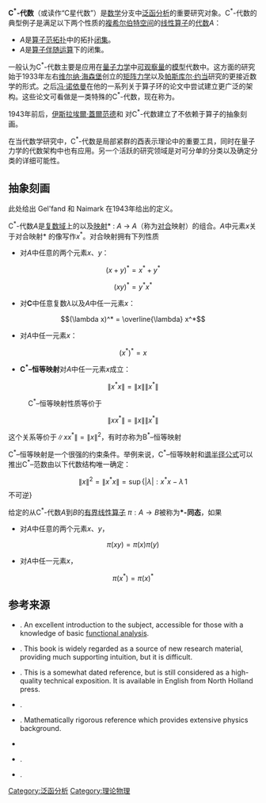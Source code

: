 '''C<sup>*</sup>-代数'''（或读作“C星代数”）是[[数学|数学]]分支中[[泛函分析|泛函分析]]的重要研究对象。C<sup>*</sup>-代数的典型例子是满足以下两个性质的[[复数_(数学)|複]][[希尔伯特空间|希尔伯特空间]]的[[线性算子|线性算子]]的[[域上的代数|代数]]''A''：
* ''A''是[[算子|算子]][[范拓扑|范拓扑]]中的拓扑[[闭集|闭集]]。
* ''A''是[[伴随算子|算子伴随运算]]下的闭集。

一般认为C<sup>*</sup>-代数主要是应用在[[量子力学|量子力学]]中[[可观察量|可观察量]]的[[概念模型|模型]]代数中。这方面的研究始于1933年左右[[维尔纳·海森堡|维尔纳·海森堡]]创立的[[矩阵力学|矩阵力学]]以及[[帕斯库尔·约当|帕斯库尔·约当]]研究的更接近数学的形式。之后[[冯·诺依曼|冯·诺依曼]]在他的一系列关于算子环的论文中尝试建立更广泛的架构。这些论文可看做是一类特殊的C<sup>*</sup>-代数，现在称为{{link-en|冯·诺依曼代数|Von Neumann algebra}}。

1943年前后，[[伊斯拉埃爾·蓋爾范德|伊斯拉埃爾·蓋爾范德]]和 {{link-en|Mark Naimark}} 对C<sup>*</sup>-代数建立了不依赖于算子的抽象刻画。

在当代数学研究中，C<sup>*</sup>-代数是局部紧群的酉表示理论中的重要工具，同时在量子力学的代数架构中也有应用。另一个活跃的研究领域是对可分单{{link-en|核C*-代数|Nuclear C*-algebra|核C<sup>*</sup>-代数}}的分类以及确定分类的详细可能性。

== 抽象刻画 ==
此处给出 Gel'fand 和 Naimark 在1943年给出的定义。

C<sup>*</sup>-代数''A''是[[复数域|复数域]]上的{{link-en|巴拿赫代数|Banach algebra}}以及[[映射|映射]]* : ''A'' → ''A''（称为[[对合|对合]]映射）的组合。''A''中元素''x''关于对合映射* 的像写作''x''<sup>*</sup>。对合映射拥有下列性质

* 对''A''中任意的两个元素''x''、''y''：

::<math>(x + y)^* = x^* + y^* </math>

::<math>(x y)^* = y^* x^* </math>

* 对'''C'''中任意复数<math>\lambda</math>以及''A''中任一元素''x''：

::<math>(\lambda x)^* = \overline{\lambda} x^* </math>

* 对''A''中任一元素''x''：

::<math>(x^*)^* = x </math>

* '''C<sup>*</sup>–恒等映射'''对''A''中任一元素''x''成立：

::<math>  \|x^* x \| = \|x\|\|x^*\| </math>

:C<sup>*</sup>–恒等映射性质等价于

::<math>  \|x x^* \| = \|x\|\|x^*\| </math>

这个关系等价于<math>  \|x x^* \| = \|x\|^2 </math>，有时亦称为B<sup>*</sup>–恒等映射

C<sup>*</sup>–恒等映射是一个很强的约束条件。举例来说，C<sup>*</sup>–恒等映射和[[谱半径|谱半径公式]]可以推出C<sup>*</sup>–范数由以下代数结构唯一确定：

::<math> \|x\|^2 = \|x^* x\| = \sup\{|\lambda| : x^* x - \lambda \,1</math>不可逆<math> \}</math>

给定的从C<sup>*</sup>-代数''A''到''B''的[[有界线性算子|有界线性算子]] <math>\pi: A \to B</math>被称为'''*-同态'''，如果

* 对''A''中任意的两个元素''x''、''y''，

::<math> \pi (x y) = \pi (x) \pi (y) </math>

* 对''A''中任一元素''x''，

::<math> \pi(x^*) = \pi (x)^* </math>

== 参考来源 ==
* {{citation|first=W.|last=Arveson|title=An Invitation to C*-Algebra|publisher=Springer-Verlag|year=1976|isbn=0-387-90176-0}}. An excellent introduction to the subject, accessible for those with a knowledge of basic [[functional_analysis|functional analysis]].
* {{citation|first=Alain|last=Connes|authorlink=Alain Connes|url=http://www.alainconnes.org/docs/book94bigpdf.pdf|title=Non-commutative geometry|isbn=0-12-185860-X|accessdate=2012-01-16|archive-date=2011-09-27|archive-url=https://web.archive.org/web/20110927011411/http://www.alainconnes.org/docs/book94bigpdf.pdf|dead-url=no}}.  This book is widely regarded as a source of new research material, providing much supporting intuition, but it is difficult.
* {{citation|first=Jacques|last=Dixmier|authorlink=Jacques Dixmier|title=Les C*-algèbres et leurs représentations|publisher=Gauthier-Villars|year=1969|isbn=0-7204-0762-1}}. This is a somewhat dated reference, but is still considered as a high-quality technical exposition. It is available in English from North Holland press.
* {{citation|last1=Doran|first1=Robert S.|first2=Victor A.|last2=Belfi|title=Characterizations of C*-algebras: The Gelfand-Naimark Theorems|publisher=CRC Press|year=1986|isbn=9780824775698}}.
* {{citation|first=G.|last1=Emch|title=Algebraic Methods in Statistical Mechanics and Quantum Field Theory|publisher=Wiley-Interscience|year=1972|isbn=0-471-23900-3}}. Mathematically rigorous reference which provides extensive physics background.
*{{springer|id=c/c020020|title=C* algebra|author=A.I. Shtern}}
* {{citation|first=S.|last=Sakai|title=C*-algebras and W*-algebras|publisher=Springer|year=1971|isbn=3-540-63633-1}}.
*{{citation|first=Irving|last=Segal|authorlink=Irving Segal|title=Irreducible representations of operator algebras|journal=Bulletin of the American Mathematical Society|year=1947|volume=53|pages=73–88|doi=10.1090/S0002-9904-1947-08742-5|issue=2}}.
{{泛函分析}}
[[Category:泛函分析|Category:泛函分析]]
[[Category:理论物理|Category:理论物理]]
